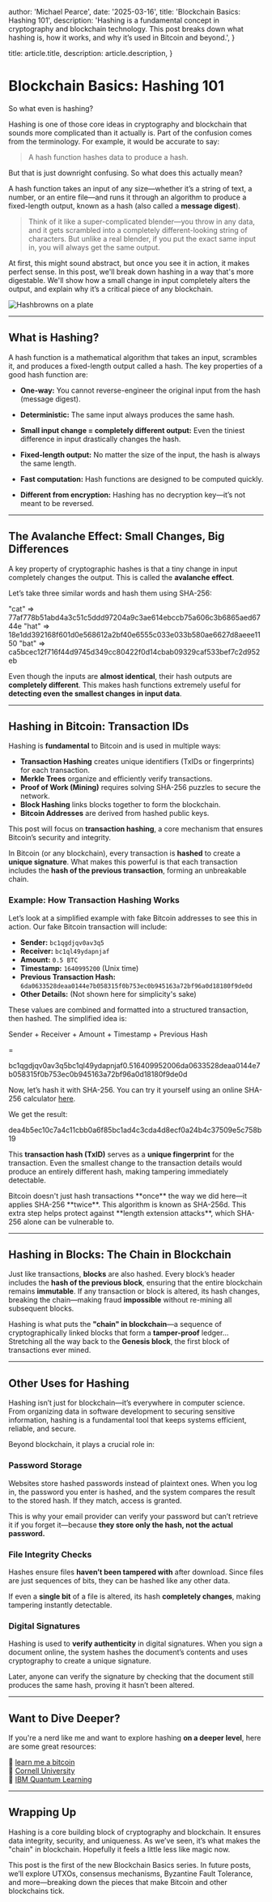 
  author: 'Michael Pearce',
  date: '2025-03-16',
  title: 'Blockchain Basics: Hashing 101',
  description:
    'Hashing is a fundamental concept in cryptography and blockchain technology. This post breaks down what hashing is, how it works, and why it’s used in Bitcoin and beyond.',
}

  title: article.title,
  description: article.description,
}


# Blockchain Basics: Hashing 101

So what even is hashing?

Hashing is one of those core ideas in cryptography and blockchain that sounds more complicated than it actually is. Part of the confusion comes from the terminology. For example, it would be accurate to say:

>A hash function hashes data to produce a hash.

But that is just downright confusing. So what does this actually mean?

A hash function takes an input of any size—whether it’s a string of text, a number, or an entire file—and runs it through an algorithm to produce a fixed-length output, known as a hash (also called a **message digest**).

>Think of it like a super-complicated blender—you throw in any data, and it gets scrambled into a completely different-looking string of characters. But unlike a real blender, if you put the exact same input in, you will always get the same output.

At first, this might sound abstract, but once you see it in action, it makes perfect sense. In this post, we'll break down hashing in a way that's more digestable. We'll show how a small change in input completely alters the output, and explain why it’s a critical piece of any blockchain.

<Image src={hashbrowns} alt="Hashbrowns on a plate" />

---

## What is Hashing?

A hash function is a mathematical algorithm that takes an input, scrambles it, and produces a fixed-length output called a hash. The key properties of a good hash function are:

- **One-way:** You cannot reverse-engineer the original input from the hash (message digest).

- **Deterministic:** The same input always produces the same hash.

- **Small input change = completely different output:** Even the tiniest difference in input drastically changes the hash.

- **Fixed-length output:** No matter the size of the input, the hash is always the same length.

- **Fast computation:** Hash functions are designed to be computed quickly.

- **Different from encryption:** Hashing has no decryption key—it’s not meant to be reversed.

---

## The Avalanche Effect: Small Changes, Big Differences

A key property of cryptographic hashes is that a tiny change in input completely changes the output. This is called the **avalanche effect**.

Let’s take three similar words and hash them using SHA-256:

<CodeBlock>
"cat"  =>  77af778b51abd4a3c51c5ddd97204a9c3ae614ebccb75a606c3b6865aed6744e  
"hat"  =>  18e1dd392168f601d0e568612a2bf40e6555c033e033b580ae6627d8aeee1150  
"bat"  =>  ca5bcec12f716f44d9745d349cc80422f0d14cbab09329caf533bef7c2d952eb  
</CodeBlock>

Even though the inputs are **almost identical**, their hash outputs are **completely different**. This makes hash functions extremely useful for **detecting even the smallest changes in input data**.

---

## Hashing in Bitcoin: Transaction IDs

Hashing is **fundamental** to Bitcoin and is used in multiple ways:

- **Transaction Hashing** creates unique identifiers (TxIDs or fingerprints) for each transaction.  
- **Merkle Trees** organize and efficiently verify transactions.  
- **Proof of Work (Mining)** requires solving SHA-256 puzzles to secure the network.  
- **Block Hashing** links blocks together to form the blockchain.  
- **Bitcoin Addresses** are derived from hashed public keys.  

This post will focus on **transaction hashing**, a core mechanism that ensures Bitcoin’s security and integrity.  

In Bitcoin (or any blockchain), every transaction is **hashed** to create a **unique signature**. What makes this powerful is that each transaction includes the **hash of the previous transaction**, forming an unbreakable chain.

### Example: How Transaction Hashing Works

Let’s look at a simplified example with fake Bitcoin addresses to see this in action. Our fake Bitcoin transaction will include:  

- **Sender:** `bc1qgdjqv0av3q5`  
- **Receiver:** `bc1ql49ydapnjaf`  
- **Amount:** `0.5 BTC`  
- **Timestamp:** `1640995200` (Unix time)  
- **Previous Transaction Hash:** `6da0633528deaa0144e7b058315f0b753ec0b945163a72bf96a0d18180f9de0d`  
- **Other Details:** (Not shown here for simplicity's sake)

These values are combined and formatted into a structured transaction, then hashed. The simplified idea is:

<CodeBlock>
Sender + Receiver + Amount + Timestamp + Previous Hash

=

<span className="text-red-400">bc1qgdjqv0av3q5</span><span className="text-green-400">bc1ql49ydapnjaf</span><span className="text-blue-400">0.5</span><span className="text-yellow-400">1640995200</span><span className="text-purple-500">6da0633528deaa0144e7b058315f0b753ec0b945163a72bf96a0d18180f9de0d</span>
</CodeBlock>

Now, let’s hash it with SHA-256. You can try it yourself using an online SHA-256 calculator [here](https://emn178.github.io/online-tools/sha256.html). 

We get the result:

<CodeBlock>
dea4b5ec10c7a4c11cbb0a6f85bc1ad4c3cda4d8ecf0a24b4c37509e5c758b19
</CodeBlock>

This **transaction hash (TxID)** serves as a **unique fingerprint** for the transaction. Even the smallest change to the transaction details would produce an entirely different hash, making tampering immediately detectable.


<Alert variant="info" title="Bitcoin Uses Double Hashing">
  Bitcoin doesn't just hash transactions **once** the way we did here—it applies SHA-256 **twice**. This algorithm is known as SHA-256d.  
  This extra step helps protect against **length extension attacks**, which SHA-256 alone can be vulnerable to.
</Alert>

---

## Hashing in Blocks: The Chain in Blockchain  

Just like transactions, **blocks** are also hashed. Every block’s header includes the **hash of the previous block**, ensuring that the entire blockchain remains **immutable**. If any transaction or block is altered, its hash changes, breaking the chain—making fraud **impossible** without re-mining all subsequent blocks.  

Hashing is what puts the **"chain" in blockchain**—a sequence of cryptographically linked blocks that form a **tamper-proof** ledger... Stretching all the way back to the **Genesis block**, the first block of transactions ever mined.

---

## Other Uses for Hashing

Hashing isn’t just for blockchain—it’s everywhere in computer science. From organizing data in software development to securing sensitive information, hashing is a fundamental tool that keeps systems efficient, reliable, and secure.

Beyond blockchain, it plays a crucial role in:

### **Password Storage**
Websites store hashed passwords instead of plaintext ones. When you log in, the password you enter is hashed, and the system compares the result to the stored hash. If they match, access is granted.

This is why your email provider can verify your password but can’t retrieve it if you forget it—because **they store only the hash, not the actual password.**

### **File Integrity Checks**
Hashes ensure files **haven’t been tampered with** after download. Since files are just sequences of bits, they can be hashed like any other data.

If even a **single bit** of a file is altered, its hash **completely changes**, making tampering instantly detectable.

### **Digital Signatures**
Hashing is used to **verify authenticity** in digital signatures. When you sign a document online, the system hashes the document’s contents and uses cryptography to create a unique signature.

Later, anyone can verify the signature by checking that the document still produces the same hash, proving it hasn’t been altered.

---

## Want to Dive Deeper?

If you're a nerd like me and want to explore hashing **on a deeper level**, here are some great resources:  

📌 [learn me a bitcoin](https://learnmeabitcoin.com/technical/cryptography/hash-function/)  
📌 [Cornell University](https://www.cs.cornell.edu/courses/cs312/2008sp/lectures/lec21.html)  
📌 [IBM Quantum Learning](https://learning.quantum.ibm.com/course/practical-introduction-to-quantum-safe-cryptography/cryptographic-hash-functions)  

---

## Wrapping Up

Hashing is a core building block of cryptography and blockchain. It ensures data integrity, security, and uniqueness. As we’ve seen, it’s what makes the "chain" in blockchain. Hopefully it feels a little less like magic now.

This post is the first of the new Blockchain Basics series. In future posts, we’ll explore UTXOs, consensus mechanisms, Byzantine Fault Tolerance, and more—breaking down the pieces that make Bitcoin and other blockchains tick.